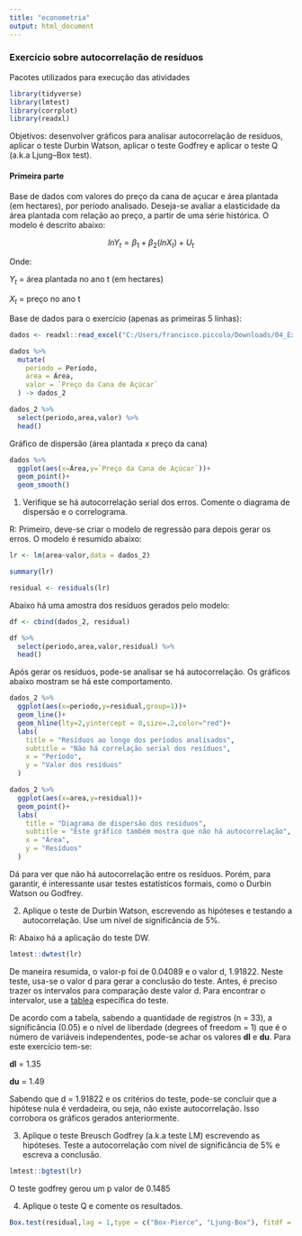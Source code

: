 ```yaml
---
title: "econometria"
output: html_document
---
```


### Exercício sobre autocorrelação de resíduos

Pacotes utilizados para execução das atividades
```r
library(tidyverse)
library(lmtest)
library(corrplot)
library(readxl)
```

Objetivos: desenvolver gráficos para analisar autocorrelação de resíduos, aplicar o teste Durbin Watson, aplicar o teste Godfrey e aplicar o teste Q (a.k.a Ljung–Box test).

#### **Primeira parte**

Base de dados com valores do preço da cana de açucar e área plantada (em hectares), por período analisado. Deseja-se avaliar a elasticidade da área plantada com relação ao preço, a partir de uma série histórica. O modelo é descrito abaixo:

$$ lnY_t = \beta_1+\beta_2 (lnX_t) + U_t $$

Onde: 

$Y_t$ = área plantada no ano t (em hectares)

$X_t$ = preço no ano t

Base de dados para o exercício (apenas as primeiras 5 linhas):

```r
dados <- readxl::read_excel("C:/Users/francisco.piccolo/Downloads/04_Exercycio_Autocorrelayyo_Dados_Cana.xlsx")

dados %>% 
  mutate(
    periodo = Período,
    area = Área,
    valor = `Preço da Cana de Açúcar`
  ) -> dados_2 
```

```r
dados_2 %>%
  select(periodo,area,valor) %>% 
  head()
```

Gráfico de dispersão (área plantada x preço da cana)

```r
dados %>% 
  ggplot(aes(x=Área,y=`Preço da Cana de Açúcar`))+
  geom_point()+
  geom_smooth()
```

1. Verifique se há autocorrelação serial dos erros. Comente o diagrama de dispersão e o correlograma.

R: Primeiro, deve-se criar o modelo de regressão para depois gerar os erros. O modelo é resumido abaixo:

```r
lr <- lm(area~valor,data = dados_2)

summary(lr)

residual <- residuals(lr)
```

Abaixo há uma amostra dos resíduos gerados pelo modelo:

```r
df <- cbind(dados_2, residual)
```

```r
df %>% 
  select(periodo,area,valor,residual) %>% 
  head()
```

Após gerar os resíduos, pode-se analisar se há autocorrelação. Os gráficos abaixo mostram se há este comportamento.

```r
dados_2 %>% 
  ggplot(aes(x=periodo,y=residual,group=1))+
  geom_line()+
  geom_hline(lty=2,yintercept = 0,size=.2,color="red")+
  labs(
    title = "Resíduos ao longo dos períodos analisados",
    subtitle = "Não há correlação serial dos resíduos",
    x = "Período",
    y = "Valor dos resíduos"
  )
```

```r
dados_2 %>% 
  ggplot(aes(x=area,y=residual))+
  geom_point()+
  labs(
    title = "Diagrama de dispersão dos resíduos",
    subtitle = "Este gráfico também mostra que não há autocorrelação",
    x = "Área",
    y = "Resíduos"
  )
```

Dá para ver que não há autocorrelação entre os resíduos. Porém, para garantir, é interessante usar testes estatísticos formais, como o Durbin Watson ou Godfrey.

2. Aplique o teste de Durbin Watson, escrevendo as hipóteses e testando a autocorrelação. Use um nível de significância de 5%.

R: Abaixo há a aplicação do teste DW.

```r
lmtest::dwtest(lr)
```

De maneira resumida, o valor-p foi de 0.04089 e o valor d, 1.91822. Neste teste, usa-se o valor d para gerar a conclusão do teste. Antes, é preciso trazer os intervalos para comparação deste valor d. Para encontrar o intervalor, use a [tablea](http://www.portalaction.com.br/analise-de-regressao/33-diagnostico-de-independencia) específica do teste.

De acordo com a tabela, sabendo a quantidade de registros (n = 33), a significância (0.05) e o nível de liberdade (degrees of freedom = 1) que é o número de variáveis independentes, pode-se achar os valores **dl** e **du**. Para este exercício tem-se:

**dl** = 1.35

**du** = 1.49

Sabendo que d = 1.91822 e os critérios do teste, pode-se concluir que a hipótese nula é verdadeira, ou seja, não existe autocorrelação. Isso corrobora os gráficos gerados anteriormente.

3. Aplique o teste Breusch Godfrey (a.k.a teste LM) escrevendo as hipóteses. Teste a autocorrelação com nível de significância de 5% e escreva a conclusão.

```r
lmtest::bgtest(lr)
```

O teste godfrey gerou um p valor de 0.1485

4. Aplique o teste Q e comente os resultados.

```r
Box.test(residual,lag = 1,type = c("Box-Pierce", "Ljung-Box"), fitdf = 0)
```










